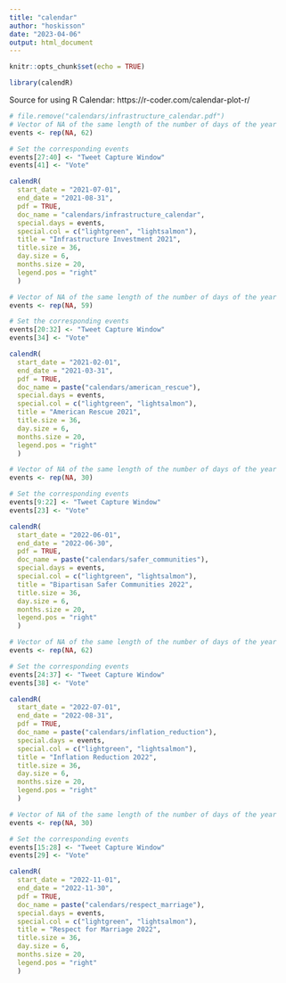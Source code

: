 ```yaml
---
title: "calendar"
author: "hoskisson"
date: "2023-04-06"
output: html_document
---
```


```r
knitr::opts_chunk$set(echo = TRUE)
```

```r
library(calendR)
```

Source for using R Calendar: https://r-coder.com/calendar-plot-r/

```r
# file.remove("calendars/infrastructure_calendar.pdf")
# Vector of NA of the same length of the number of days of the year
events <- rep(NA, 62)

# Set the corresponding events
events[27:40] <- "Tweet Capture Window"
events[41] <- "Vote"

calendR(
  start_date = "2021-07-01",
  end_date = "2021-08-31",
  pdf = TRUE,
  doc_name = "calendars/infrastructure_calendar",
  special.days = events,
  special.col = c("lightgreen", "lightsalmon"),
  title = "Infrastructure Investment 2021",
  title.size = 36,
  day.size = 6,
  months.size = 20,
  legend.pos = "right"
  )
```


```r
# Vector of NA of the same length of the number of days of the year
events <- rep(NA, 59)

# Set the corresponding events
events[20:32] <- "Tweet Capture Window"
events[34] <- "Vote"

calendR(
  start_date = "2021-02-01",
  end_date = "2021-03-31",
  pdf = TRUE,
  doc_name = paste("calendars/american_rescue"),
  special.days = events,
  special.col = c("lightgreen", "lightsalmon"),
  title = "American Rescue 2021",
  title.size = 36,
  day.size = 6,
  months.size = 20,
  legend.pos = "right"
  )
```


```r
# Vector of NA of the same length of the number of days of the year
events <- rep(NA, 30)

# Set the corresponding events
events[9:22] <- "Tweet Capture Window"
events[23] <- "Vote"

calendR(
  start_date = "2022-06-01",
  end_date = "2022-06-30",
  pdf = TRUE,
  doc_name = paste("calendars/safer_communities"),
  special.days = events,
  special.col = c("lightgreen", "lightsalmon"),
  title = "Bipartisan Safer Communities 2022",
  title.size = 36,
  day.size = 6,
  months.size = 20,
  legend.pos = "right"
  )
```


```r
# Vector of NA of the same length of the number of days of the year
events <- rep(NA, 62)

# Set the corresponding events
events[24:37] <- "Tweet Capture Window"
events[38] <- "Vote"

calendR(
  start_date = "2022-07-01",
  end_date = "2022-08-31",
  pdf = TRUE,
  doc_name = paste("calendars/inflation_reduction"),
  special.days = events,
  special.col = c("lightgreen", "lightsalmon"),
  title = "Inflation Reduction 2022",
  title.size = 36,
  day.size = 6,
  months.size = 20,
  legend.pos = "right"
  )
```

```r
# Vector of NA of the same length of the number of days of the year
events <- rep(NA, 30)

# Set the corresponding events
events[15:28] <- "Tweet Capture Window"
events[29] <- "Vote"

calendR(
  start_date = "2022-11-01",
  end_date = "2022-11-30",
  pdf = TRUE,
  doc_name = paste("calendars/respect_marriage"),
  special.days = events,
  special.col = c("lightgreen", "lightsalmon"),
  title = "Respect for Marriage 2022",
  title.size = 36,
  day.size = 6,
  months.size = 20,
  legend.pos = "right"
  )
```











